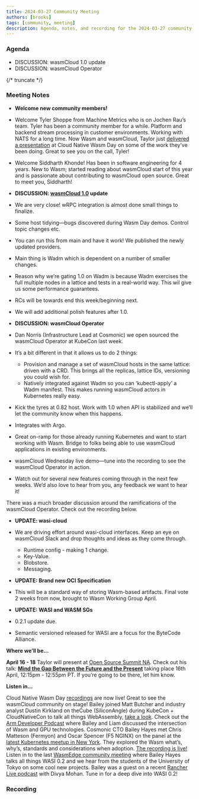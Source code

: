 ```yaml
---
title: 2024-03-27 Community Meeting
authors: [brooks]
tags: [community, meeting]
description: Agenda, notes, and recording for the 2024-03-27 community meeting
---
```



### Agenda

- DISCUSSION: wasmCloud 1.0 update
- DISCUSSION: wasmCloud Operator

{/* truncate */}

### Meeting Notes
- **Welcome new community members!**
- Welcome Tyler Shoppe from Machine Metrics who is on Jochen Rau’s team. Tyler has been a community member for a while. Platform and backend stream processing in customer environments. Working with NATS for a long time. Now Wasm and wasmCloud, Taylor just [delivered a presentation](https://youtube.com/playlist?list=PLj6h78yzYM2MQteKoXxICTWiUdZYEw6RI&feature=shared) at Cloud Native Wasm Day on some of the work they’ve been doing. Great to see you on the call, Tyler!
- Welcome Siddharth Khonde! Has been in software engineering for 4 years. New to Wasm; started reading about wasmCloud start of this year and is passionate about contributing to wasmCloud open source. Great to meet you, Siddharth!

- **DISCUSSION: [wasmCloud 1.0](https://wasmcloud.com/docs/roadmap) update**
- We are very close! wRPC integration is almost done small things to finalize.
- Some host tidying—bugs discovered during Wasm Day demos. Control topic changes etc.
- You can run this from main and have it work! We published the newly updated providers.
- Main thing is Wadm which is dependent on a number of smaller changes.
- Reason why we’re gating 1.0 on Wadm is because Wadm exercises the full multiple nodes in a lattice and tests in a real-world way. This wil give us some performance guarantees.
- RCs will be towards end this week/beginning next.
- We will add additional polish features after 1.0.

- **DISCUSSION: wasmCloud Operator**
- Dan Norris (Infrastructure Lead at Cosmonic) we open sourced the wasmCloud Operator at KubeCon last week.
- It’s a bit different in that it allows us to do 2 things:
    - Provision and manage a set of wasmCloud hosts in the same lattice: driven with a CRD. This brings all the replicas, lattice IDs, versioning you could wish for.
    - Natively integrated against Wadm so you can ‘kubectl-apply’ a Wadm manifest. This makes running wasmCloud actors in Kubernetes really easy.
- Kick the tyres at 0.82 host. Work with 1.0 when API is stabilized and we’ll let the community know when this happens.
- Integrates with Argo.
- Great on-ramp for those already running Kubernetes and want to start working with Wasm. Bridge to folks being able to use wasmCloud applications in existing environments.
- wasmCloud Wednesday live demo—tune into the recording to see the wasmCloud Operator in action.
- Watch out for several new features coming through in the next few weeks. We’d also love to hear from you, any feedback we want to hear it!

There was a much broader discussion around the ramifications of the wasmCloud Operator. Check out the recording below.

- **UPDATE: wasi-cloud**
- We are driving effort around wasi-cloud interfaces. Keep an eye on wasmCloud Slack and drop thoughts and ideas as they come through.
    - Runtime config - making 1 change.
    - Key-Value.
    - Blobstore.
    - Messaging.

- **UPDATE: Brand new OCI Specification**
- This will be a standard way of storing Wasm-based artifacts. Final vote 2 weeks from now, brought to Wasm Working Group April.

- **UPDATE: WASI and WASM SGs**
- 0.2.1 update due.
- Semantic versioned released for WASI are a focus for the ByteCode Alliance.

**Where we’ll be…**

**April 16 - 18** Taylor will present at [Open Source Summit NA](https://events.linuxfoundation.org/open-source-summit-north-america/). Check out his talk: **[Mind the Gap Between the Future and the Present](https://ossna2024.sched.com/#)** taking place 16th April, 12:15pm - 12:55pm PT. If you’re going to be there, let him know.

**Listen in…**

Cloud Native Wasm Day [recordings](https://youtube.com/playlist?list=PLj6h78yzYM2MQteKoXxICTWiUdZYEw6RI&feature=shared) are now live! Great to see the wasmCloud community on stage!
Bailey joined Matt Butcher and industry analyst Dustin Kirkland on theCube (SiliconAngle) during KubeCon + CloudNativeCon to talk all things WebAssembly, [take a look](https://www.youtube.com/watch?v=XU4TVukPs8g).
Check out the [Arm Developer Podcast](https://www.youtube.com/watch?v=iDTHXGuqXAI) where Bailey and Liam discussed the intersection of Wasm and GPU technologies.
Cosmonic CTO Bailey Hayes met Chris Matteson (Fermyon) and Oscar Spencer (F5 NGINX) on the panel at the [latest Kubernetes meetup in New York](https://www.meetup.com/new-york-kubernetes-meetup/events/297886914/). They explored the Wasm what’s, why’s, standards and considerations when adoption. [The recording is live!](https://youtu.be/ThcQNR-aVvI)
Listen in to the last [WasmEdge community meeting](https://youtu.be/ttiE7g2Ojuk) where Bailey Hayes talks all things WASI 0.2 and we hear from the students of the University of Tokyo on some cool new projects.
Bailey was a guest on a recent [Rancher Live podcast](https://www.youtube.com/watch?v=SPdzvL59tIA) with Divya Mohan. Tune in for a deep dive into WASI 0.2!

### Recording

<ReactPlayer url='https://www.youtube.com/watch?v=1gBBKy1m1Zo' controls />
